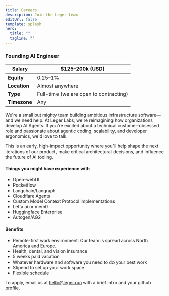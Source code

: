 ```yaml
---
title: Careers
description: Join the Leger team
editUrl: false
template: splash
hero:
  title: ""
  tagline: ""
---
```



<Article title="Careers at Leger">

### Founding AI Engineer

| **Salary** | $125–200k (USD) |
|------------|-----------------|
| **Equity** | 0.25–1%         |
| **Location** | Almost anywhere |
| **Type** | Full-time (we are open to contracting) |
| **Timezone** | Any             |

We're a small but mighty team building ambitious infrastructure software—and we need help. At Leger Labs, we're reimagining how organizations develop AI Agents. If you're excited about a technical customer-obsessed role and passionate about agentic coding, scalability, and developer ergonomics, we'd love to talk.

This is an early, high-impact opportunity where you'll help shape the next iterations of our product, make critical architectural decisions, and influence the future of AI tooling.

#### Things you might have experience with

- Open-webUI 
- Pocketflow
- Langchain/Langraph
- Cloudflare Agents
- Custom Model Context Protocol implementations
- Letta.ai or mem0 
- Huggingface Enterprise
- Autogen/AG2

#### Benefits

- Remote-first work environment. Our team is spread across North America and Europe.
- Health, dental, and vision insurance
- 5 weeks paid vacation
- Whatever hardware and software you need to do your best work
- Stipend to set up your work space
- Flexible schedule

To apply, email us at [hello@leger.run](mailto:hello@leger.run) with a brief intro and your github profile.

</Article>
